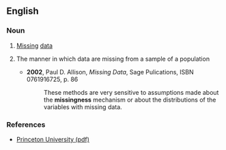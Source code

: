 ==English==
{{rfv}}
===Noun===
{{en-noun|-}}

# [[missing|Missing]] [[data]]
# {{statistics}} The manner in which data are missing from a sample of a population
#*'''2002''', Paul D. Allison, ''Missing Data'', Sage Pulications, ISBN 0761916725, p. 86
#*:These methods are very sensitive to assumptions made about the '''missingness''' mechanism or about the distributions of the variables with missing data.

===References===
*[http://www.princeton.edu/~slynch/SOC_504/missingdata.pdf Princeton University (pdf)]